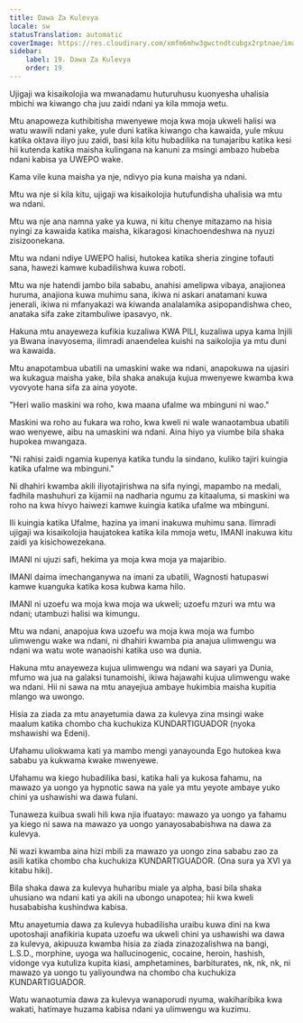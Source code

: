 ```yaml
---
title: Dawa Za Kulevya
locale: sw
statusTranslation: automatic
coverImage: https://res.cloudinary.com/xmfm6mhw3gwctndtcubgx2rptnae/image/upload/v1741354419/small_cover_la_gran_rebelion_28716e29d2.webp
sidebar:
    label: 19. Dawa Za Kulevya
    order: 19
---
```

Ujigaji wa kisaikolojia wa mwanadamu huturuhusu kuonyesha uhalisia mbichi wa kiwango cha juu zaidi ndani ya kila mmoja wetu.

Mtu anapoweza kuthibitisha mwenyewe moja kwa moja ukweli halisi wa watu wawili ndani yake, yule duni katika kiwango cha kawaida, yule mkuu katika oktava iliyo juu zaidi, basi kila kitu hubadilika na tunajaribu katika kesi hii kutenda katika maisha kulingana na kanuni za msingi ambazo hubeba ndani kabisa ya UWEPO wake.

Kama vile kuna maisha ya nje, ndivyo pia kuna maisha ya ndani.

Mtu wa nje si kila kitu, ujigaji wa kisaikolojia hutufundisha uhalisia wa mtu wa ndani.

Mtu wa nje ana namna yake ya kuwa, ni kitu chenye mitazamo na hisia nyingi za kawaida katika maisha, kikaragosi kinachoendeshwa na nyuzi zisizoonekana.

Mtu wa ndani ndiye UWEPO halisi, hutokea katika sheria zingine tofauti sana, hawezi kamwe kubadilishwa kuwa roboti.

Mtu wa nje hatendi jambo bila sababu, anahisi amelipwa vibaya, anajionea huruma, anajiona kuwa muhimu sana, ikiwa ni askari anatamani kuwa jenerali, ikiwa ni mfanyakazi wa kiwanda analalamika asipopandishwa cheo, anataka sifa zake zitambuliwe ipasavyo, nk.

Hakuna mtu anayeweza kufikia kuzaliwa KWA PILI, kuzaliwa upya kama Injili ya Bwana inavyosema, ilimradi anaendelea kuishi na saikolojia ya mtu duni wa kawaida.

Mtu anapotambua ubatili na umaskini wake wa ndani, anapokuwa na ujasiri wa kukagua maisha yake, bila shaka anakuja kujua mwenyewe kwamba kwa vyovyote hana sifa za aina yoyote.

"Heri walio maskini wa roho, kwa maana ufalme wa mbinguni ni wao."

Maskini wa roho au fukara wa roho, kwa kweli ni wale wanaotambua ubatili wao wenyewe, aibu na umaskini wa ndani. Aina hiyo ya viumbe bila shaka hupokea mwangaza.

"Ni rahisi zaidi ngamia kupenya katika tundu la sindano, kuliko tajiri kuingia katika ufalme wa mbinguni."

Ni dhahiri kwamba akili iliyotajirishwa na sifa nyingi, mapambo na medali, fadhila mashuhuri za kijamii na nadharia ngumu za kitaaluma, si maskini wa roho na kwa hivyo haiwezi kamwe kuingia katika ufalme wa mbinguni.

Ili kuingia katika Ufalme, hazina ya imani inakuwa muhimu sana. Ilimradi ujigaji wa kisaikolojia haujatokea katika kila mmoja wetu, IMANI inakuwa kitu zaidi ya kisichowezekana.

IMANI ni ujuzi safi, hekima ya moja kwa moja ya majaribio.

IMANI daima imechanganywa na imani za ubatili, Wagnosti hatupaswi kamwe kuanguka katika kosa kubwa kama hilo.

IMANI ni uzoefu wa moja kwa moja wa ukweli; uzoefu mzuri wa mtu wa ndani; utambuzi halisi wa kimungu.

Mtu wa ndani, anapojua kwa uzoefu wa moja kwa moja wa fumbo ulimwengu wake wa ndani, ni dhahiri kwamba pia anajua ulimwengu wa ndani wa watu wote wanaoishi katika uso wa dunia.

Hakuna mtu anayeweza kujua ulimwengu wa ndani wa sayari ya Dunia, mfumo wa jua na galaksi tunamoishi, ikiwa hajawahi kujua ulimwengu wake wa ndani. Hii ni sawa na mtu anayejiua ambaye hukimbia maisha kupitia mlango wa uwongo.

Hisia za ziada za mtu anayetumia dawa za kulevya zina msingi wake maalum katika chombo cha kuchukiza KUNDARTIGUADOR (nyoka mshawishi wa Edeni).

Ufahamu uliokwama kati ya mambo mengi yanayounda Ego hutokea kwa sababu ya kukwama kwake mwenyewe.

Ufahamu wa kiego hubadilika basi, katika hali ya kukosa fahamu, na mawazo ya uongo ya hypnotic sawa na yale ya mtu yeyote ambaye yuko chini ya ushawishi wa dawa fulani.

Tunaweza kuibua swali hili kwa njia ifuatayo: mawazo ya uongo ya fahamu ya kiego ni sawa na mawazo ya uongo yanayosababishwa na dawa za kulevya.

Ni wazi kwamba aina hizi mbili za mawazo ya uongo zina sababu zao za asili katika chombo cha kuchukiza KUNDARTIGUADOR. (Ona sura ya XVI ya kitabu hiki).

Bila shaka dawa za kulevya huharibu miale ya alpha, basi bila shaka uhusiano wa ndani kati ya akili na ubongo unapotea; hii kwa kweli husababisha kushindwa kabisa.

Mtu anayetumia dawa za kulevya hubadilisha uraibu kuwa dini na kwa upotoshaji anafikiria kupata uzoefu wa ukweli chini ya ushawishi wa dawa za kulevya, akipuuza kwamba hisia za ziada zinazozalishwa na bangi, L.S.D., morphine, uyoga wa hallucinogenic, cocaine, heroin, hashish, vidonge vya kutuliza kupita kiasi, amphetamines, barbiturates, nk, nk, nk, ni mawazo ya uongo tu yaliyoundwa na chombo cha kuchukiza KUNDARTIGUADOR.

Watu wanaotumia dawa za kulevya wanaporudi nyuma, wakiharibika kwa wakati, hatimaye huzama kabisa ndani ya ulimwengu wa kuzimu.

